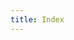 ```yaml
---
title: Index
---
```



<TitleHero
  title="MoveFuns"
  slogan="Accelerating World's Transistion to Decentralization"
  description="MoveFuns is.... balabala"
  button="Learn More"
  buttonHref="/docs"
/>
